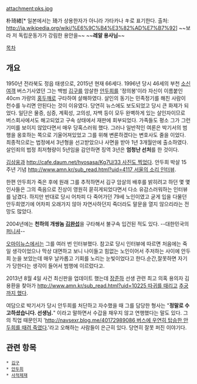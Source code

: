 attachment:pks.jpg

朴琦緖[* 일본에서는 琦가 상용한자가 아니라 가타카나 キ로 표기한다. 출처: http://ja.wikipedia.org/wiki/%E6%9C%B4%E3%82%AD%E7%B7%92] 
~~보라 저 독립운동가가 강림한 용안을~~
~~'''레알 용사님'''~~

[[목차]]
== 개요 ==
1950년 전라북도 정읍 태생으로, 2015년 현재 66세다. 1996년 당시 46세의 부천 [[소신여객]] 버스기사였던 그는 백범 [[김구]]를 암살한 [[안두희]]를 '정의봉'이라 자신이 이름붙인 40cm 가량의 [[홍두깨]]로 구타하여 살해하였다. 살인의 동기는 민족정기를 해친 사람이 천수를 누리면 안된다는 것이 이유였다. 당연히 뉴스에도 보도되었고 당시 큰 화제가 되었다. 일단은 물증, 심증, 계획성, 고의성, 자백 등이 모두 완벽하게 있는 살인자이므로 버스회사에서도 해고되었고 구속 상태에서 재판에 회부되었다. 가족들도 평소 그가 그런 기미를 보이지 않았다면서 매우 당혹스러워 했다. 그러나 일반적인 여론은 박기서의 범행을 옹호하는 쪽으로 기울어져있었고 그를 위해 변론하겠다는 변호사도 줄을 이었다. 최종적으로는 법정에서 3년형을 선고받았으나 사면을 받아 1년 3개월만에 출소하였다. 살인죄의 법정 최저형량이 5년임을 감안하면 징역 3년은 '''엄청난 선처'''를 한 것이다.

[[김삼웅]]과 [[http://cafe.daum.net/hyosasa/Kg7U/33 사진도 찍었다]]. 안두희 박살 15주년 기념 [[http://www.amn.kr/sub_read.html?uid=4117 서울의 소리 인터뷰]].

한편 안두희가 죽은 후에 원래 그를 추적하면서 김구 암살의 배후를 밝히려고 하던 몇 몇 인사들은 그의 죽음으로 진상이 영원히 묻히게되었다면서 다소 유감스러워하는 인터뷰를 남겼다. 하지만 반대로 당시 어차피 다 죽어가던 79세 노인이였고 굳게 입을 다물던 안두희였기에 어차피 오래가지 않아 자연사하던지 죽더라도 말문을 열지 않으리라는 전망도 많았다.

2004년에는 '''천하의 개쌍놈 [[김완섭]]'''을 구타해서 불구속 입건된 적도 있다. --대한민국의 [[프랭크 캐슬|퍼니셔]]--

[[오마이뉴스]]에서는 그를 여러 번 인터뷰했다. 참고로 당시 인터뷰에 따르면 처음에는 죽일 생각이었으나 막상 대면하고 보니 나이들고 힘없는 노인이어서 주저하는 사이에 안두희 눈을 보았는데 매우 날카롭고 기회를 노리는 눈빛이었다고 한다.순간,잘못하면 자기가 당한다는 생각이 들어서 범행에 이르렀다고.

2013년 8월 4일 사건 최신판을 업데이트 했는데 [[장준하]] 선생 관련 최고 의혹 용의자 김용환을 찾아가 [[http://www.amn.kr/sub_read.html?uid=10225 따귀를 때리고]] [http://youtu.be/HGkSw3VqJVI 추궁까지 했다].

여담으로 박기서가 당시 안두희를 처단하고 자수했을 때 그를 담당한 형사는 "'''정말로 수고하셨습니다. 선생님.'''" 이라고 말하면서 수갑을 채우지 않고 연행했다는 말도 있다. 그의 직업 때문인지 '[[http://navsexr.blog.me/40172989086 버스에 우연히 탑승한 안두희를 때려 죽였다]].'라고 오해하는 사람들이 은근히 있다. 당연히 잘못 퍼진 이야기다.


== 관련 항목 ==
 * [[김구]]
 * [[안두희]]
 * [[사적제재]]
